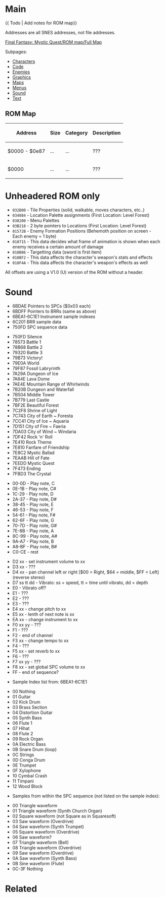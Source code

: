 {{rommap}}

=Main=

{{ Todo | Add notes for ROM map}}

Addresses are all SNES addresses, not file addresses.



[[Final Fantasy: Mystic Quest/ROM map/Full Map]]

Subpages:
* [[Final Fantasy: Mystic Quest/ROM map/Characters|Characters]]
* [[Final Fantasy: Mystic Quest/ROM map/Code|Code]]
* [[Final Fantasy: Mystic Quest/ROM map/Enemies|Enemies]]
* [[Final Fantasy: Mystic Quest/ROM map/Graphics|Graphics]]
* [[Final Fantasy: Mystic Quest/ROM map/Maps|Maps]]
* [[Final Fantasy: Mystic Quest/ROM map/Menus|Menus]]
* [[Final Fantasy: Mystic Quest/ROM map/Sound|Sound]]
* [[Final Fantasy: Mystic Quest/ROM map/Text|Text]]

==ROM Map==


{| class="wikitable"
!  Address  !!  Size  !!  Category  !!  Description
|-  style="background-color: #eaecf0;"
|  $0000 - $0e87  ||  ...  ||  ...  ||  ???
|-
|  $0000  ||  ...  ||  ...  ||  ???



|}

=Unheadered ROM only=
* <tt>032B00</tt> - Tile Properties (solid, walkable, moves characters, etc..)
* <tt>034084</tt> - Location Palette assignments (First Location: Level Forest)
* <tt>038200</tt> - Menu Palettes
* <tt>03B218</tt> - 2 byte pointers to Locations (First Location: Level Forest)
* <tt>01572B</tt> - Enemy Formation Positions (Behemoth position on screen - Each enemy = 1 byte)
* <tt>010715</tt> - This data decides what frame of animation is shown when each enemy receives a certain amount of damage
* <tt>010B06</tt> - Targetting data (sword is first item)
* <tt>010BF2</tt> - This data affects the character's weapon's stats and effects
* <tt>010F4A</tt> - This data affects the character's weapon's effects as well

All offsets are using a V1.0 (U) version of the ROM without a header.

=Sound=

* 6BDAE   Pointers to SPCs ($0x03 each)
* 6BDFF   Pointers to BRRs (same as above)
* 6BEA1-6C1E1  Instrument sample indexes
* 6C201   BRR sample data
* 750FD   SPC sequence data


* 750FD  Silence
* 78573  Battle 1
* 78B68  Battle 2
* 79320  Battle 3
* 79B73  Victory!
* 79E0A  World
* 79F87  Fossil Labryrinth
* 7A29A  Dungeon of Ice
* 7A84E  Lava Dome
* 7AE4E  Mountain Range of Whirlwinds
* 7B20B  Dungeon and Waterfall
* 7B504  Middle Tower
* 7B779  Last Castle
* 7BF2E  Beautiful Forest
* 7C2F8  Shrine of Light
* 7C743  City of Earth ~ Foresta
* 7CC41  City of Ice ~ Aquaria
* 7D151  City of Fire ~ Faeria
* 7DA03  City of Wind ~ Windaria
* 7DF42  Rock 'n' Roll
* 7E410  Rock Theme
* 7E810  Fanfare of Friendship
* 7E8C2  Mystic Ballad
* 7EAAB  Hill of Fate
* 7EEDD  Mystic Quest
* 7F473  Ending
* 7FBD3  The Crystal


* 00-0D  - Play note, C
* 0E-1B  - Play note, C#
* 1C-29  - Play note, D
* 2A-37  - Play note, D#
* 38-45  - Play note, E
* 46-53  - Play note, F
* 54-61  - Play note, F#
* 62-6F  - Play note, G
* 70-7D  - Play note, G#
* 7E-8B  - Play note, A
* 8C-99  - Play note, A#
* 9A-A7  - Play note, B
* A8-BF  - Play note, B#
* C0-CE  - rest


* D2 xx  - set instrument volume to xx
* D3 xx  - ???
* D4 xx  - pan channel left or right [$00 = Right, $64 = middle, $FF = Left] (reverse stereo)
* D7 ss tt dd  - Vibrato: ss = speed, tt = time until vibrato, dd = depth
* E0  - Vibrato off?
* E1  - ???
* E2  - ???
* E3  - ???
* E4 xx  - change pitch to xx
* E5 xx  - lenth of next note is xx
* EA xx  - change instrument to xx
* F0 xx yy - ???
* F1  - ???
* F2   - end of channel
* F3 xx  - change tempo to xx
* F4  - ???
* F5 xx  - set reverb to xx
* F6  - ???
* F7 xx yy - ???
* F8 xx  - set global SPC volume to xx
* FF   - end of sequence?


* Sample Index list from: 6BEA1-6C1E1

* 00 Nothing
* 01 Guitar
* 02 Kick Drum
* 03 Brass Section
* 04 Distortion Guitar
* 05 Synth Bass
* 06 Flute 1
* 07 Hihat
* 08 Flute 2
* 09 Rock Organ
* 0A Electric Bass
* 0B Snare Drum (loop)
* 0C Strings
* 0D Conga Drum
* 0E Trumpet
* 0F Xylophone
* 10 Cymbal Crash
* 11 Timpani
* 12 Wood Block


* Samples from within the SPC sequence (not listed on the sample index):

* 00 Triangle waveform
* 01 Triangle waveform (Synth Church Organ)
* 02 Square waveform (not Square as in Squaresoft)
* 03 Saw waveform (Overdrive)
* 04 Saw waveform (Synth Trumpet)
* 05 Square waveform (Overdrive)
* 06 Saw waveform?
* 07 Triangle waveform (Bell)
* 08 Triangle waveform (Overdrive)
* 09 Saw waveform (Overdrive)
* 0A Saw waveform (Synth Bass)
* 0B Sine waveform (Flute)
* 0C-3F Nothing

=Related=
<br>

{{Internal Data}}
